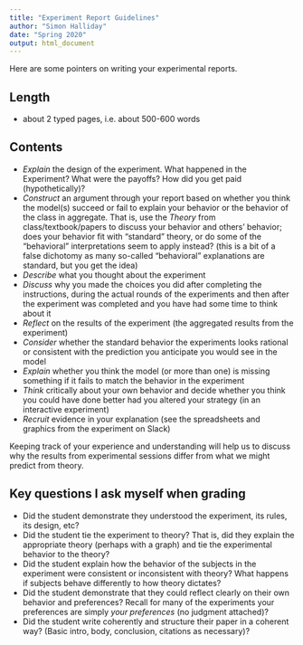 ```yaml
---
title: "Experiment Report Guidelines"
author: "Simon Halliday"
date: "Spring 2020"
output: html_document
---
```


Here are some pointers on writing your experimental reports. 

## Length

- about 2 typed pages, i.e. about 500-600 words

## Contents

- *Explain* the design of the experiment. What happened in the Experiment? What were the payoffs? How did you get paid (hypothetically)? 
- *Construct* an argument through your report based on whether you think the model(s) succeed or fail to explain your behavior or the behavior of the class in aggregate. That is, use the *Theory* from class/textbook/papers to discuss your behavior and others' behavior; does your behavior fit with "standard" theory, or do some of the "behavioral" interpretations seem to apply instead? (this is a bit of a false dichotomy as many so-called "behavioral" explanations are standard, but you get the idea)
- *Describe* what you thought about the experiment 
- *Discuss* why you made the choices you did after completing the instructions, during the actual rounds of the experiments and then after the experiment was completed and you have had some time to think about it
- *Reflect* on the results of the experiment (the aggregated results from the experiment)
- *Consider* whether the standard behavior the experiments looks rational or consistent with the prediction you anticipate you would see in the model
- *Explain* whether you think the model (or more than one) is missing something if it fails to match the behavior in the experiment  
- *Think* critically about your own behavior and decide whether you think you could have done better had you altered your strategy (in an interactive experiment)
- *Recruit* evidence in your explanation (see the spreadsheets and graphics from the experiment on Slack)


Keeping track of your experience and understanding will help us to discuss why the results from experimental sessions differ from what we might predict from theory. 


## Key questions I ask myself when grading 

- Did the student demonstrate they understood the experiment, its rules, its design, etc? 
- Did the student tie the experiment to theory? That is, did they explain the appropriate theory (perhaps with a graph) and tie the experimental behavior to the theory? 
- Did the student explain how the behavior of the subjects in the experiment were consistent or inconsistent with theory? What happens if subjects behave differently to how theory dictates? 
- Did the student demonstrate that they could reflect clearly on their own behavior and preferences? Recall for many of the experiments your preferences are simply *your preferences* (no judgment attached)? 
- Did the student write coherently and structure their paper in a coherent way? (Basic intro, body, conclusion, citations as necessary)?

